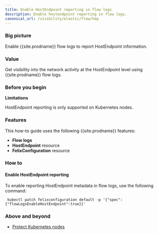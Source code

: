 ```yaml
---
title: Enable HostEndpoint reporting in flow logs
description: Enable hostendpoint reporting in flow logs.
canonical_url: /visibility/elastic/flow/hep
---
```


### Big picture

Enable {{site.prodname}} flow logs to report HostEndpoint information.

### Value

Get visibility into the network activity at the HostEndpoint level using {{site.prodname}} flow logs.

### Before you begin

**Limitations**

HostEndpoint reporting is only supported on Kubernetes nodes.

### Features

This how-to guide uses the following {{site.prodname}} features:
- **Flow logs**
- **HostEndpoint** resource
- **FelixConfiguration** resource

### How to

#### Enable HostEndpoint reporting

To enable reporting HostEndpoint metadata in flow logs, use the following command:

```
 kubectl patch felixconfiguration default -p '{"spec":{"flowLogsEnableHostEndpoint":true}}'
```

### Above and beyond

- [Protect Kubernetes nodes]({{site.baseurl}}/security/kubernetes-nodes)
